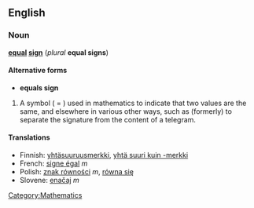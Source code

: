 ==English==
===Noun===
'''[[equal]] [[sign]]''' (''plural'' '''equal signs''')

====Alternative forms====
*'''equals sign'''

#A symbol ( = ) used in mathematics to indicate that two values are the same, and elsewhere in various other ways, such as (formerly) to separate the signature from the content of a telegram.
<!--NOTE: "equal sign" is not a computing term.  In computing, = represents either the assignment operator or the equality operator, depending on the language.  It is never properly called "the equal(s) sign".
Note also that other USES of this symbol do not provide other SENSES of the term, as the symbol remains the same one.-->

====Translations====
*Finnish: [[yhtäsuuruusmerkki]], [[yhtä suuri kuin -merkki]]
*French: [[signe égal]] ''m''
*Polish: [[znak równości]] ''m'', [[równa się]]
*Slovene: [[enačaj]] ''m''

[[Category:Mathematics]]